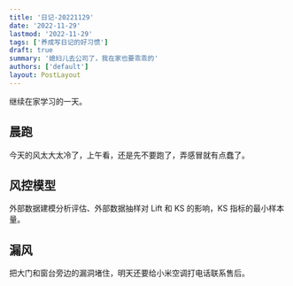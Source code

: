 ```yaml
---
title: '日记-20221129'
date: '2022-11-29'
lastmod: '2022-11-29'
tags: ['养成写日记的好习惯']
draft: true
summary: '媳妇儿去公司了，我在家也要乖乖的'
authors: ['default']
layout: PostLayout
---
```


继续在家学习的一天。

## 晨跑

今天的风太大太冷了，上午看，还是先不要跑了，弄感冒就有点蠢了。

## 风控模型

外部数据建模分析评估、外部数据抽样对 Lift 和 KS 的影响，KS 指标的最小样本量。

## 漏风

把大门和窗台旁边的漏洞堵住，明天还要给小米空调打电话联系售后。
